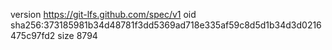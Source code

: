 version https://git-lfs.github.com/spec/v1
oid sha256:373185981b34d48781f3dd5369ad718e335af59c8d5d1b34d3d0216475c97fd2
size 8794
